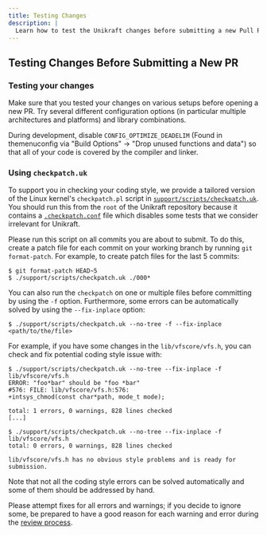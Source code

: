 ```yaml
---
title: Testing Changes
description: |
  Learn how to test the Unikraft changes before submitting a new Pull Request.
---
```


## Testing Changes Before Submitting a New PR

### Testing your changes

Make sure that you tested your changes on various setups before opening a new PR.
Try several different configuration options (in particular multiple architectures and platforms) and library combinations.

During development, disable `CONFIG_OPTIMIZE_DEADELIM` (Found in themenuconfig via "Build Options" -> "Drop unused functions and data") so that all of your code is covered by the compiler and linker.

### Using `checkpatch.uk`

To support you in checking your coding style, we provide a tailored version of the Linux kernel's `checkpatch.pl` script in [`support/scripts/checkpatch.uk`](https://github.com/unikraft/unikraft/blob/staging/support/scripts/checkpatch.uk).
You should run this from the `root` of the Unikraft repository because it contains a [`.checkpatch.conf`](https://github.com/unikraft/unikraft/blob/staging/.checkpatch.conf) file which disables some tests that we consider irrelevant for Unikraft.

Please run this script on all commits you are about to submit.
To do this, create a patch file for each commit on your working branch by running `git format-patch`.
For example, to create patch files for the last 5 commits:

```console
$ git format-patch HEAD~5
$ ./support/scripts/checkpatch.uk ./000*
```

You can also run the `checkpatch` on one or multiple files before committing by using the `-f` option.
Furthermore, some errors can be automatically solved by using the `--fix-inplace` option:

```console
$ ./support/scripts/checkpatch.uk --no-tree -f --fix-inplace <path/to/the/file>
```

For example, if you have some changes in the `lib/vfscore/vfs.h`, you can check and fix potential coding style issue with:

```console
$ ./support/scripts/checkpatch.uk --no-tree --fix-inplace -f lib/vfscore/vfs.h
ERROR: "foo*bar" should be "foo *bar"
#576: FILE: lib/vfscore/vfs.h:576:
+intsys_chmod(const char*path, mode_t mode);

total: 1 errors, 0 warnings, 828 lines checked
[...]

$ ./support/scripts/checkpatch.uk --no-tree --fix-inplace -f lib/vfscore/vfs.h
total: 0 errors, 0 warnings, 828 lines checked

lib/vfscore/vfs.h has no obvious style problems and is ready for submission.
```

<Warning>
Note that not all the coding style errors can be solved automatically and some of them should be addressed by hand.
</Warning>

Please attempt fixes for all errors and warnings; if you decide to ignore some, be prepared to have a good reason for each warning and error during the [review process](/docs/contributing/review-process).
